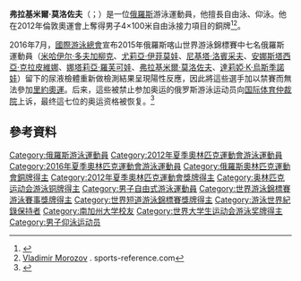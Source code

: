 {{NoteTA|G1=Sports}}
{{About|名为弗拉基米尔·莫洛佐夫的俄罗斯游泳运动员|同名的俄罗斯花样滑冰运动员|弗拉基米尔·莫洛佐夫 (花样滑冰运动员)}}
{{Infobox swimmer
| fullname       = 弗拉基米尔·莫洛佐夫
| nicknames      = Russian bullet<br>Sizzling Siberian
| image          = Vladimir Morozov, Trojan Swim Club, after winning 50-meter free (34348704764).jpg
| nationality    = {{RUS}}
| strokes        = [[自由泳|自由泳]]、[[仰泳|仰泳]]、[[蛙泳|蛙泳]]
| club           = Swim Torrance
| collegeteam    = [[南加州大学|南加州大学]]
| birth_date     = {{birth date and age|1992|6|16|df=y}}
| birth_place    = {{RUS}}[[新西伯利亚州|新西伯利亚州]]
| height         = {{height|m=1.80|precision=0}}
| weight         = {{convert|73|kg|lb|abbr=on}}
| show-medals    = yes
|medaltemplates= <!-- see [[Template:MedalRelatedTemplates|Template:MedalRelatedTemplates]] -->
{{MedalCountry |  {{RUS}} }}
{{MedalCompetition|国际游泳赛事}}
{{MedalCount
|[[夏季奥林匹克运动会|夏季奥林匹克运动会]]|0|0|1
|[[世界游泳锦标赛|世界长池游泳锦标赛]]|0|3|3
|[[世界短池游泳锦标赛|世界短池游泳锦标赛]]|11|11|2
|[[欧洲游泳锦标赛|欧洲长池游泳锦标赛]]|2|4|1
|欧洲短池游泳锦标赛|17|7|3
|'''总计'''|'''30'''|'''25'''|'''9'''
}}
{{MedalOlympic}}
{{MedalBronze|[[2012年夏季奥林匹克运动会|2012 伦敦]]|[[2012年夏季奧林匹克運動會男子4×100米自由泳接力比賽|4×100米自由泳接力]]}}
{{MedalCompetition|[[世界游泳锦标赛|世界长池游泳锦标赛]]}}
{{MedalSilver|[[2013年世界游泳錦標賽|2013 巴塞罗那]]|[[2013年世界游泳錦標賽游泳比賽|50米自由泳]]}}
{{MedalSilver|[[2015年世界游泳錦標賽|2015 喀山]]|[[2015年世界游泳錦標賽游泳比賽|4×100米自由泳接力]]}}
{{MedalSilver|[[2019年世界游泳錦標賽|2019 光州]]|[[2019年世界游泳錦標賽游泳比賽|4×100米自由泳接力]]}}
{{MedalBronze|2013 巴塞罗那| 4×100米自由泳接力}}
{{MedalBronze|[[2017年世界游泳錦標賽|2017 布達佩斯]]|[[2017年世界游泳錦標賽游泳比賽|4×100米混合泳接力]]}}
{{MedalBronze|2019 光州|4×100米混合泳接力}}
{{MedalCompetition|[[世界短池游泳锦标赛|世界短池游泳锦标赛]]}}
{{MedalGold|[[2012年世界短道游泳錦標賽|2012 伊斯坦布尔]]|50米自由泳}}
{{MedalGold|2012 伊斯坦布尔|100米自由泳}}
{{MedalGold|[[2014年世界短道游泳錦標賽|2014 多哈]]|4×50米男子自由泳接力}}
{{MedalGold|[[2016年世界短道游泳錦標賽|2016 溫莎]]|4×50米男子自由泳接力}}
{{MedalGold|2016 溫莎|4×100米男子自由泳接力}}
{{MedalGold|2016 溫莎|4×50米男子混合泳接力}}
{{MedalGold|2016 溫莎|4×100米男子混合泳接力}}
{{MedalGold|2016 溫莎|4×50米混合自由泳接力}}
{{MedalGold|[[2018年世界短道游泳錦標賽|2018 杭州]]|50米自由泳}}
{{MedalSilver|2012 伊斯坦布尔|4×100米自由泳接力}}
{{MedalSilver|2014 多哈|100米混合泳}}
{{MedalSilver|2014 多哈|4×100米男子自由泳接力}}
{{MedalSilver|2014 多哈|4×50米混合自由泳接力}}
{{MedalSilver|2016 溫莎|50米自由泳}}
{{MedalSilver|2016 溫莎|100米蛙泳}}
{{MedalSilver|2018 杭州|100米自由泳}}
{{MedalSilver|2018 杭州|4×50米自由泳接力}}
{{MedalSilver|2018 杭州|4×100米自由泳接力}}
{{MedalSilver|2018 杭州|4×100米混合泳接力}}
{{MedalBronze|2018 杭州|4×50米混合自由泳接力}}
{{MedalCompetition|[[欧洲游泳锦标赛|欧洲长池游泳锦标赛]]}}
{{MedalGold|[[2014年歐洲游泳錦標賽|2014 柏林]]|50米仰泳}}
{{MedalGold|[[2018年歐洲游泳錦標賽|2018 格拉斯哥]]|4×100米男子自由泳接力}}
{{MedalSilver|2014 柏林|4×100米男子自由泳接力}}
{{MedalSilver|2014 柏林|4×100米混合自由泳接力}}
{{MedalSilver|2018 格拉斯哥|4×100米男子混合泳接力}}
{{MedalSilver|2018 格拉斯哥|4×100米混合混合泳接力}}
{{MedalBronze|2014 柏林|4×100米混合混合泳接力}}
{{MedalCompetition|欧洲短池游泳锦标赛}}
{{MedalGold| 2012 沙特尔 |100米自由泳}}
{{MedalGold| 2012 沙特尔 |100米混合泳}}
{{MedalGold| 2013 海宁 |50米自由泳}}
{{MedalGold| 2013 海宁 |100米自由泳}}
{{MedalGold| 2013 海宁 |100米混合泳}}
{{MedalGold| 2013 海宁 |4×50米男子自由泳接力}}
{{MedalGold| 2013 海宁 |4×50米混合自由泳接力}}
{{MedalGold| 2017 哥本哈根 |50米自由泳}}
{{MedalGold| 2017 哥本哈根 |4×50米男子自由泳接力}}
{{MedalGold| 2017 哥本哈根 |4×50米男子混合泳接力}}
{{MedalSilver| 2012 沙特尔 |50米自由泳}}
{{MedalSilver| 2012 沙特尔 |4×50米男子自由泳接力}}
{{MedalSilver| 2012 沙特尔 |4×50米男子混合泳接力}}
{{MedalSilver| 2012 沙特尔 |4×50米混合自由泳接力}}
{{MedalSilver| 2017 哥本哈根 |4×50米混合自由泳接力}}
{{MedalSilver| 2021 喀山 |4×50米混合泳接力}}
{{MedalBronze| 2012 沙特尔 |50米仰泳}}
{{MedalBronze| 2021 喀山 |50米自由泳}}
{{MedalBronze| 2021 喀山 |4×50米自由泳接力}}
{{MedalCompetition|[[夏季世界大學運動會|夏季世界大學運動會]]}}
{{MedalGold| [[2013年夏季世界大學運動會|2013 喀山]] | [[2013年夏季世界大學運動會游泳比賽|50米自由泳]]}}
{{MedalGold| 2013 喀山 | 100米自由泳}}
{{MedalGold| 2013 喀山 | 4×100米自由泳接力}}
{{MedalGold| 2013 喀山 | 4×100米混合泳接力}}
{{MedalSilver| 2013 喀山 |50米仰泳}}
{{MedalBronze| 2013 喀山 |50米蛙泳}}
{{MedalCountry|[[俄罗斯|俄罗斯游泳联合会]]}}
{{MedalCompetition|[[世界短池游泳錦標賽|世界短池游泳錦標賽]]}}
{{MedalGold|[[2021年世界短道游泳錦標賽|2021 阿布扎比]]|4×100米自由泳接力}}
{{MedalGold|2021 阿布扎比|4×50米混合泳接力}}
{{MedalSilver|2021 阿布扎比|4×50米自由泳接力}}
{{MedalBronze|2021 阿布扎比|4×50米混合自由泳接力}}
}}
'''弗拉基米爾·莫洛佐夫'''（{{lang-ru|'''Владимир Викторович Морозов'''}}；{{bd|1992年|6月16日}}）是一位[[俄羅斯|俄羅斯]]游泳運動員，他擅長自由泳、仰泳。他在2012年倫敦奧運會上奪得男子4×100米自由泳接力項目的銅牌<ref name="london2012">{{cite web|url=http://www.london2012.com/athlete/morozov-vladimir-1018551/|title=Vladimir Morozov|publisher=London2012.com|accessdate=July 30, 2012|deadurl=yes|archiveurl=https://archive.is/20121227180015/http://www.london2012.com/athlete/morozov-vladimir-1018551/|archivedate=2012年12月27日}}</ref><ref>[http://www.sports-reference.com/olympics/athletes/mo/vladimir-morozov-2.html Vladimir Morozov] {{Wayback|url=http://www.sports-reference.com/olympics/athletes/mo/vladimir-morozov-2.html |date=20130206014948 }}. sports-reference.com</ref>。

2016年7月，[[國際游泳總會|國際游泳總會]]宣布2015年俄羅斯喀山世界游泳錦標賽中七名俄羅斯運動員（[[米哈伊尔·多夫加柳克|米哈伊尔·多夫加柳克]]、[[尤莉亞·伊菲莫娃|尤莉亞·伊菲莫娃]]、[[尼基塔·洛賓采夫|尼基塔·洛賓采夫]]、[[安娜斯塔西亞·克拉皮維娜|安娜斯塔西亞·克拉皮維娜]]、[[娜塔莉亞·羅芙可娃|娜塔莉亞·羅芙可娃]]、[[弗拉基米爾·莫洛佐夫|弗拉基米爾·莫洛佐夫]]、[[達莉婭·K·烏斯季諾娃|達莉婭·K·烏斯季諾娃]]）留下的尿液檢體重新做檢測結果呈現陽性反應，因此將這些選手加以禁賽而無法參加[[里約奧運|里約奧運]]。后来，這些被禁止参加奥运的俄罗斯游泳运动员向[[国际体育仲裁院|国际体育仲裁院]]上诉，最终這七位的奥运资格被恢复。<ref>{{cite web|url=http://sputniknews.com/sport/20160807/1044015396/ustinova-rio-olympics-participation.html|title=Russian Swimmer Ustinova Allowed to Take Part in Rio Olympics|publisher=Sputnik|date=2016-08-07|accessdate=2018-12-22|archive-date=2016-08-21|archive-url=https://web.archive.org/web/20160821183129/http://sputniknews.com/sport/20160807/1044015396/ustinova-rio-olympics-participation.html|dead-url=no}}</ref>

==參考資料==
{{Reflist}}

{{DEFAULTSORT: Morozov, Vladimir}}
[[Category:俄羅斯游泳運動員|Category:俄羅斯游泳運動員]]
[[Category:2012年夏季奧林匹克運動會游泳運動員|Category:2012年夏季奧林匹克運動會游泳運動員]]
[[Category:2016年夏季奧林匹克運動會游泳運動員|Category:2016年夏季奧林匹克運動會游泳運動員]]
[[Category:俄羅斯奧林匹克運動會銅牌得主|Category:俄羅斯奧林匹克運動會銅牌得主]]
[[Category:2012年夏季奧林匹克運動會獎牌得主|Category:2012年夏季奧林匹克運動會獎牌得主]]
[[Category:奥林匹克运动会游泳铜牌得主|Category:奥林匹克运动会游泳铜牌得主]]
[[Category:男子自由式游泳運動員|Category:男子自由式游泳運動員]]
[[Category:世界游泳錦標賽游泳賽事獎牌得主|Category:世界游泳錦標賽游泳賽事獎牌得主]]
[[Category:世界短道游泳錦標賽獎牌得主|Category:世界短道游泳錦標賽獎牌得主]]
[[Category:游泳世界紀錄保持者|Category:游泳世界紀錄保持者]]
[[Category:南加州大学校友|Category:南加州大学校友]]
[[Category:世界大学生运动会游泳奖牌得主|Category:世界大学生运动会游泳奖牌得主]]
[[Category:男子仰泳运动员|Category:男子仰泳运动员]]